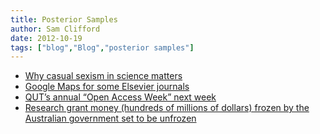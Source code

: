 ```yaml
---
title: Posterior Samples
author: Sam Clifford
date: 2012-10-19
tags: ["blog","Blog","posterior samples"]
---
```


*   [Why casual sexism in science matters](http://boingboing.net/2012/10/18/why-casual-sexism-in-science-m.html)
*   [Google Maps for some Elsevier journals](http://www.elsevier.com/wps/find/intro.cws_home/googlemaps)
*   [QUT's annual "Open Access Week" next week](https://www.library.qut.edu.au/events/details/open-access-week-2/)
*   [Research grant money (hundreds of millions of dollars) frozen by the Australian government set to be unfrozen](http://www.abc.net.au/news/2012-10-18/medical-research-grants-to-be-unfrozen/4321662)
